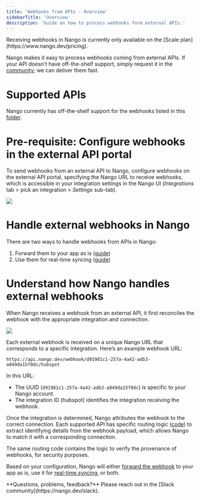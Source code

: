 ```yaml
---
title: 'Webhooks from APIs - Overview'
sidebarTitle: 'Overview'
description: 'Guide on how to process webhooks form external APIs.'
---
```


<Note>
Receiving webhooks in Nango is currently only available on the [Scale plan](https://www.nango.dev/pricing).
</Note>

Nango makes it easy to process webhooks coming from external APIs. If your API doesn't have off-the-shelf support, simply request it in the [community](https://nango.dev/slack); we can deliver them fast.

# Supported APIs

Nango currently has off-the-shelf support for the webhooks listed in this [folder](https://github.com/NangoHQ/nango/tree/master/packages/server/lib/webhook).

# Pre-requisite: Configure webhooks in the external API portal

To send webhooks from an external API to Nango, configure webhooks on the external API portal, specifying the Nango URL to receive webhooks, which is accessible in your integration settings in the Nango UI (_Integrations_ tab > pick an integration > _Settings_ sub-tab).

<Frame caption="Where to find the URL to receive external webhooks for a given integration.">
  <img src="/images/configure-webhooks-in-external-api-portal.png" />
</Frame>

# Handle external webhooks in Nango

There are two ways to handle webhooks from APIs in Nango: 
1. Forward them to your app as is ([guide](/guides/webhooks/webhooks-from-apis/webhook-forwarding))
2. Use them for real-time syncing ([guide](/guides/webhooks/webhooks-from-apis/real-time-syncing-with-webhooks))

# Understand how Nango handles external webhooks

When Nango receives a webhook from an external API, it first reconciles the webhook with the appropriate integration and connection.

<Frame caption="How Nango routes webhooks from external APIs.">
  <img src="/images/external-webhook-routing.png" />
</Frame>

Each external webhook is received on a unique Nango URL that corresponds to a specific integration. Here’s an example webhook URL:
```
https://api.nango.dev/webhook/d91981c1-257a-4a42-adb3-a849da15f0dc/hubspot
```

In this URL:
- The UUID (`d91981c1-257a-4a42-adb3-a849da15f0dc`) is specific to your Nango account.
- The integration ID (hubspot) identifies the integration receiving the webhook.

Once the integration is determined, Nango attributes the webhook to the correct connection. Each supported API has specific routing logic ([code](https://github.com/NangoHQ/nango/tree/master/packages/server/lib/webhook)) to extract identifying details from the webhook payload, which allows Nango to match it with a corresponding connection.

The same routing code contains the logic to verify the provenance of webhooks, for security purposes. 

Based on your configuration, Nango will either [forward the webhook](/guides/webhooks/webhooks-from-apis/webhook-forwarding) to your app as is, use it for [real-time syncing](/guides/webhooks/webhooks-from-apis/real-time-syncing-with-webhooks), or both. 

<Tip>
**Questions, problems, feedback?** Please reach out in the [Slack community](https://nango.dev/slack).
</Tip>